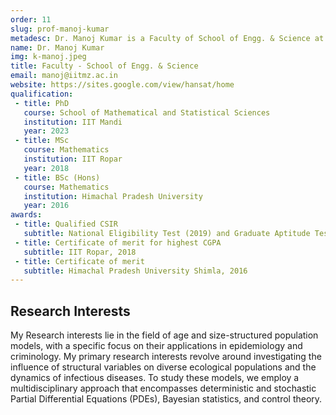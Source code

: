 ```yaml
---
order: 11
slug: prof-manoj-kumar
metadesc: Dr. Manoj Kumar is a Faculty of School of Engg. & Science at IIT Madras Zanzibar. Learn More.
name: Dr. Manoj Kumar
img: k-manoj.jpeg
title: Faculty - School of Engg. & Science
email: manoj@iitmz.ac.in
website: https://sites.google.com/view/hansat/home
qualification:
 - title: PhD
   course: School of Mathematical and Statistical Sciences
   institution: IIT Mandi
   year: 2023
 - title: MSc
   course: Mathematics
   institution: IIT Ropar
   year: 2018
 - title: BSc (Hons)
   course: Mathematics
   institution: Himachal Pradesh University
   year: 2016
awards:
 - title: Qualified CSIR
   subtitle: National Eligibility Test (2019) and Graduate Aptitude Test in Engineering (GATE-2018)
 - title: Certificate of merit for highest CGPA
   subtitle: IIT Ropar, 2018
 - title: Certificate of merit
   subtitle: Himachal Pradesh University Shimla, 2016
---
```


<section>
    <h2>Research Interests</h2>
    <p>
        My Research interests lie in the field of age and size-structured population models, with a specific focus on their applications in epidemiology and criminology. My primary research interests revolve around investigating the influence of structural variables on diverse ecological populations and the dynamics of infectious diseases. To study these models, we employ a multidisciplinary approach that encompasses deterministic and stochastic Partial Differential Equations (PDEs), Bayesian statistics, and control theory.
    </p>
</section>

<Papers>
    <Paper
        title="Modelling and prevention of crime using age-structure and law enforcement"
        authors={["M. Kumar", "S. Abbas"]}
        publisher="J. Math. Anal. Appl., 519 126849"
        year="2023"
    />
    <Paper
        title="Diffusive size-structured population model with time-varying diffusion rate"
        authors={["M. Kumar", "S. Abbas"]}
        publisher="Discrete Contin. Dyn. Syst. Ser. B, 28, 1414-1435"
        year="2023"
    />
    <Paper
        title="Analysis of Diffusive Size-Structured Population Model and Optimal Birth Control"
        authors={["M. Kumar", "S. Abbas"]}
        publisher="Evol. Equ. Control Theory, 12, 423-445"
        year="2023"
    />
    <Paper
        title="Global Dynamics of an Age-Structured Model for HIV Viral Dynamics with Latently Infected T Cells"
        authors={["M. Kumar", "S. Abbas"]}
        publisher="Math. Comput. Simulation. 198, 237-252"
        year="2022"
    />
    <Paper
        title="Analysis of steady-state solutions to an age-structured SEQIR model with optimal vaccination"
        authors={["M. Kumar", "S. Abbas"]}
        publisher="Math. Methods Appl. Sci., 45, 10718-10735"
        year="2022"
    />
</Papers>
